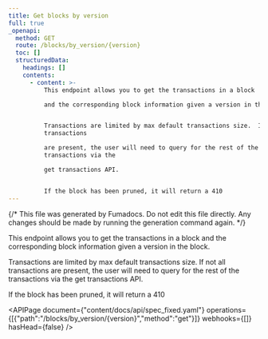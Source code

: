 ```yaml
---
title: Get blocks by version
full: true
_openapi:
  method: GET
  route: /blocks/by_version/{version}
  toc: []
  structuredData:
    headings: []
    contents:
      - content: >-
          This endpoint allows you to get the transactions in a block

          and the corresponding block information given a version in the block.


          Transactions are limited by max default transactions size.  If not all
          transactions

          are present, the user will need to query for the rest of the
          transactions via the

          get transactions API.


          If the block has been pruned, it will return a 410
---
```


{/* This file was generated by Fumadocs. Do not edit this file directly. Any changes should be made by running the generation command again. */}

This endpoint allows you to get the transactions in a block
and the corresponding block information given a version in the block.

Transactions are limited by max default transactions size.  If not all transactions
are present, the user will need to query for the rest of the transactions via the
get transactions API.

If the block has been pruned, it will return a 410

<APIPage document={"content/docs/api/spec_fixed.yaml"} operations={[{"path":"/blocks/by_version/{version}","method":"get"}]} webhooks={[]} hasHead={false} />